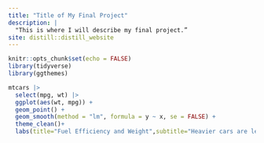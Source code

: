 ```yaml
---
title: "Title of My Final Project"
description: |
  "This is where I will describe my final project.”
site: distill::distill_website
---
```


```r
knitr::opts_chunk$set(echo = FALSE)
library(tidyverse)
library(ggthemes)
```

```r
mtcars |> 
  select(mpg, wt) |> 
  ggplot(aes(wt, mpg)) +
  geom_point() +
  geom_smooth(method = "lm", formula = y ~ x, se = FALSE) +
  theme_clean()+
  labs(title="Fuel Efficiency and Weight",subtitle="Heavier cars are less fuel efficient",x="MPG",y="Weight(1000s of lbs)",caption="Henderson and Vellerman (1981)")
```

